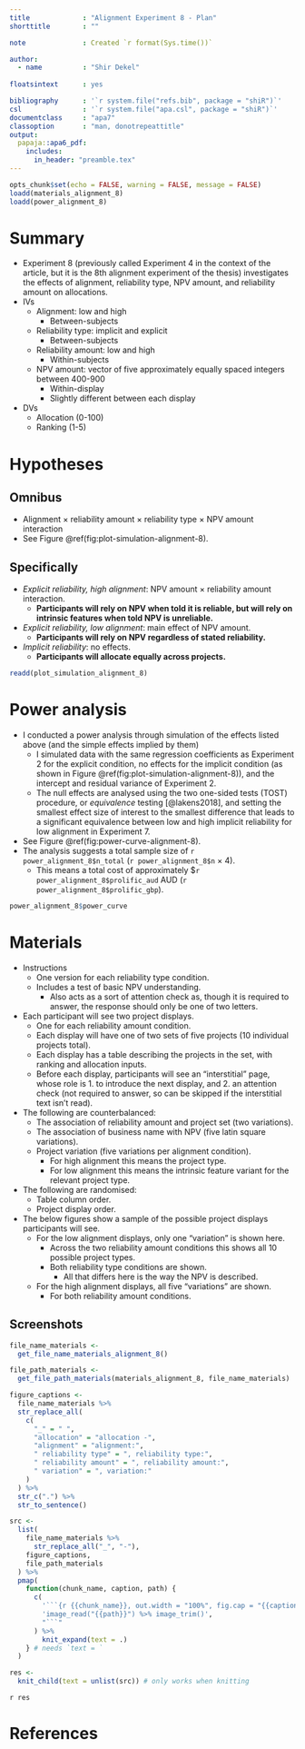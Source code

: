 ```yaml
---
title             : "Alignment Experiment 8 - Plan"
shorttitle        : ""

note              : Created `r format(Sys.time())`

author: 
  - name          : "Shir Dekel"
  
floatsintext      : yes

bibliography      : '`r system.file("refs.bib", package = "shiR")`'
csl               : '`r system.file("apa.csl", package = "shiR")`'
documentclass     : "apa7"
classoption       : "man, donotrepeattitle"
output: 
  papaja::apa6_pdf:
    includes: 
      in_header: "preamble.tex"
---
```


```r
opts_chunk$set(echo = FALSE, warning = FALSE, message = FALSE)
loadd(materials_alignment_8)
loadd(power_alignment_8)
```

# Summary

- Experiment 8 (previously called Experiment 4 in the context of the article,
  but it is the 8th alignment experiment of the thesis) investigates the effects
  of alignment, reliability type, NPV amount, and reliability amount on
  allocations.
- IVs
    - Alignment: low and high
        - Between-subjects
    - Reliability type: implicit and explicit
        - Between-subjects
    - Reliability amount: low and high
        - Within-subjects
    - NPV amount: vector of five approximately equally spaced integers
      between 400-900
        - Within-display
        - Slightly different between each display
- DVs
    - Allocation (0-100)
    - Ranking (1-5)

# Hypotheses

## Omnibus

- Alignment $\times$ reliability amount $\times$ reliability type $\times$ NPV
  amount interaction
- See Figure\ \@ref(fig:plot-simulation-alignment-8).

## Specifically

- *Explicit reliability, high alignment*: NPV amount $\times$ reliability amount interaction.
    - **Participants will rely on NPV when told it is reliable, but will rely on
      intrinsic features when told NPV is unreliable.**
- *Explicit reliability, low alignment*: main effect of NPV amount.
    - **Participants will rely on NPV regardless of stated reliability.**
- *Implicit reliability*: no effects.
    - **Participants will allocate equally across projects.**

```r
readd(plot_simulation_alignment_8)
```

# Power analysis

- I conducted a power analysis through simulation of the effects listed above
  (and the simple effects implied by them)
    - I simulated data with the same regression coefficients as Experiment 2 for
      the explicit condition, no effects for the implicit condition (as shown in
      Figure\ \@ref(fig:plot-simulation-alignment-8)), and the intercept and
      residual variance of Experiment 2.
    - The null effects are analysed using the two one-sided tests (TOST)
      procedure, or *equivalence* testing [@lakens2018], and setting the
      smallest effect size of interest to the smallest difference that leads to
      a significant equivalence between low and high implicit reliability for
      low alignment in Experiment 7.
- See Figure\ \@ref(fig:power-curve-alignment-8).
- The analysis suggests a total sample size of `r power_alignment_8$n_total` (`r power_alignment_8$n` $\times$ 4).
  - This means a total cost of approximately \$`r power_alignment_8$prolific_aud` AUD (\pounds`r power_alignment_8$prolific_gbp`).

\newpage

\blandscape

```r
power_alignment_8$power_curve
```

\elandscape

\newpage

# Materials

- Instructions
    - One version for each reliability type condition.
    - Includes a test of basic NPV understanding.
        - Also acts as a sort of attention check as, though it is required to
          answer, the response should only be one of two letters.
- Each participant will see two project displays.
    - One for each reliability amount condition.
    - Each display will have one of two sets of five projects (10 individual
      projects total).
    - Each display has a table describing the projects in the set, with ranking and
      allocation inputs.
    - Before each display, participants will see an "interstitial" page, whose
      role is 1. to introduce the next display, and 2. an attention check (not required to answer, so can be skipped if the interstitial text isn't read).
- The following are counterbalanced:
    - The association of reliability amount and project set (two variations).
    - The association of business name with NPV (five latin square variations).
    - Project variation (five variations per alignment condition).
        - For high alignment this means the project type.
        - For low alignment this means the intrinsic feature variant for the
          relevant project type.
- The following are randomised:
    - Table column order.
    - Project display order.
- The below figures show a sample of the possible project displays
  participants will see.
    - For the low alignment displays, only one "variation" is shown here.
        - Across the two reliability amount conditions this shows all 10
          possible project types.
        - Both reliability type conditions are shown.
            - All that differs here is the way the NPV is described.
    - For the high alignment displays, all five "variations" are shown.
        - For both reliability amount conditions.

## Screenshots

```r
file_name_materials <-
  get_file_name_materials_alignment_8()

file_path_materials <-
  get_file_path_materials(materials_alignment_8, file_name_materials)

figure_captions <-
  file_name_materials %>%
  str_replace_all(
    c(
      "_" = " ",
      "allocation" = "allocation -",
      "alignment" = "alignment:",
      " reliability type" = ", reliability type:",
      " reliability amount" = ", reliability amount:",
      " variation" = ", variation:"
    )
  ) %>%
  str_c(".") %>%
  str_to_sentence()

src <-
  list(
    file_name_materials %>%
      str_replace_all("_", "-"),
    figure_captions,
    file_path_materials
  ) %>%
  pmap(
    function(chunk_name, caption, path) {
      c(
        '```{r {{chunk_name}}, out.width = "100%", fig.cap = "{{caption}}", fig.pos = "H"}',
        'image_read("{{path}}") %>% image_trim()',
        "```"
      ) %>%
        knit_expand(text = .)
    } # needs `text = `
  )

res <-
  knit_child(text = unlist(src)) # only works when knitting
```

`r res`

\newpage

# References

\setlength{\parindent}{-0.5in}
\setlength{\leftskip}{0.5in}
